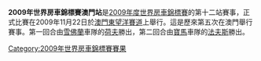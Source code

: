 {{Unreferenced|time=2012-03-19T09:40:33+00:00 }} 

'''2009年世界房車錦標賽澳門站'''是[[2009年度世界房車錦標賽|2009年度世界房車錦標賽]]的第十二站賽事，正式比賽在2009年11月22日於[[澳門|澳門]][[東望洋賽道|東望洋賽道]]上舉行。這是歷來第五次在澳門舉行賽事。第一回合由[[雪佛蘭|雪佛蘭]]車隊的[[荷夫|荷夫]]勝出，第二回合由[[寶馬|寶馬]]車隊的[[法夫斯|法夫斯]]勝出。

{{WTCC-stub}}

{{WTCC race
|Name_of_race=世界房車錦標賽澳門站
|Year_of_race=2009
|Previous_race_in_season=[[2009年世界房車錦標賽日本站|2009年世界房車錦標賽日本站]]
|Next_race_in_season=[[2010年世界房車錦標賽巴西站|2010年世界房車錦標賽巴西站]]
|Previous_year's_race=[[2008年世界房車錦標賽澳門站|2008年世界房車錦標賽澳門站]]
|Next_year's_race=[[2010年世界房車錦標賽澳門站|2010年世界房車錦標賽澳門站]]
}}

[[Category:2009年世界房車錦標賽賽果|Category:2009年世界房車錦標賽賽果]]
